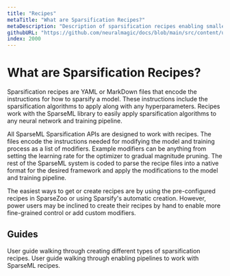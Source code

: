```yaml
---
title: "Recipes"
metaTitle: "What are Sparsification Recipes?"
metaDescription: "Description of sparsification recipes enabling smaller and more performant neural networks in deep learning"
githubURL: "https://github.com/neuralmagic/docs/blob/main/src/content/user-guide/recipes.mdx"
index: 2000
---
```


# What are Sparsification Recipes?

Sparsification recipes are YAML or MarkDown files that encode the instructions for how to sparsify a model.
These instructions include the sparsification algorithms to apply along with any hyperparameters.
Recipes work with the SparseML library to easily apply sparsification algorithms to any neural network and training pipeline.

All SparseML Sparsification APIs are designed to work with recipes.
The files encode the instructions needed for modifying the model and training process as a list of modifiers.
Example modifiers can be anything from setting the learning rate for the optimizer to gradual magnitude pruning.
The rest of the SparseML system is coded to parse the recipe files into a native format for the desired framework and apply the modifications to the model and training pipeline.

The easiest ways to get or create recipes are by using the pre-configured recipes in SparseZoo or using Sparsify's automatic creation.
However, power users may be inclined to create their recipes by hand to enable more fine-grained control or add custom modifiers.

## Guides

<LinkCards>
  <LinkCard href="./creating" heading="Creating Sparsification Recipes">
    User guide walking through creating different types of sparsification recipes.
  </LinkCard>

  <LinkCard href="./enabling" heading="Enabling Pipelines">
    User guide walking through enabling pipelines to work with SparseML recipes.
  </LinkCard>
</LinkCards>
